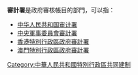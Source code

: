 '''審計署'''是政府審核帳目的部門，可以指：

* [[中华人民共和国审计署|中华人民共和国审计署]]
* [[中央軍事委員會審計署|中央軍事委員會審計署]]
* [[香港審計署|香港特別行政區政府審計署]]
* [[澳門審計署|澳門特別行政區政府審計署]]

{{DEFAULTSORT:S審計署}}
{{disambig|Cat=三字組織機構消歧義}}
[[Category:中華人民共和國特別行政區共同建制|Category:中華人民共和國特別行政區共同建制]]